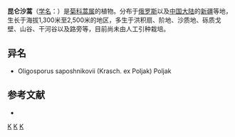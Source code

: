 {{Speciesbox
| taxon = Artemisia saposhnikovii
| binomial_authority = Krasch. ex Poljak.
}}

'''昆仑沙蒿'''（[[学名|学名]]：{{lang|la|''Artemisia saposhnikovii''}}）是[[菊科|菊科]][[蒿属|蒿属]]的植物。分布于[[俄罗斯|俄罗斯]]以及[[中国大陆|中国大陆]]的[[新疆|新疆]]等地，生长于海拔1,300米至2,500米的地区，多生于洪积扇、阶地、沙质地、砾质戈壁、山谷、干河谷以及路旁等，目前尚未由人工引种栽培。

== 异名 ==
* Oligosporus saposhnikovii (Krasch. ex Poljak) Poljak

== 参考文献 ==
<div class="references-small">
* {{cite web| url =http://www.bioinfo.cn/db05/KmzwSpecies.php?action=view&id=4015| title =昆仑沙蒿| work =《中国高等植物数据库全库》| publisher =中国科学院微生物研究所| author =昆明植物研究所| accessdate =2009-02-24| deadurl =yes| archiveurl =https://web.archive.org/web/20160305023840/http://www.bioinfo.cn/db05/KmzwSpecies.php?action=view&id=4015| archivedate =2016-03-05}}
</div>
{{Taxonbar|from=Q11087350}}

[[Category:蒿属|K]]
[[Category:中国特有植物|K]]
[[Category:新疆植物|K]]